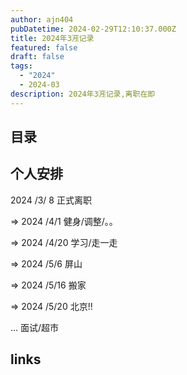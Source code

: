 ```yaml
---
author: ajn404
pubDatetime: 2024-02-29T12:10:37.000Z
title: 2024年3🈷️记录
featured: false
draft: false
tags:
  - "2024"
  - 2024-03
description: 2024年3🈷️记录,离职在即
---
```


## 目录

## 个人安排

2024 /3/ 8 正式离职

=> 2024 /4/1 健身/调整/。。

=> 2024 /4/20 学习/走一走

=> 2024 /5/6 屏山

=> 2024 /5/16 搬家

=> 2024 /5/20 北京!!

... 面试/超市

## links

